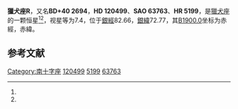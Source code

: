 {{Starbox begin
| name = 獵犬座R
}}
{{Starbox observe
| epoch = [[J2000.0|J2000.0]]
| constell = [[獵犬座|獵犬座]]<ref name=SIMBAD>{{cite web
 | url=http://simbad.u-strasbg.fr/simbad/sim-id?Ident=HR+5199
 | title=Pulsating variable Star
 | publisher=Centre de Données astronomiques de Strasbourg
 | work=SIMBAD
 | accessdate=2012-07-13
 | archive-date=2016-03-17
 | archive-url=https://web.archive.org/web/20160317001601/http://simbad.u-strasbg.fr/simbad/sim-id?Ident=HR+5199
 | dead-url=no
 }}</ref><ref name=DATA>{{cite web
 | url=http://vizier.u-strasbg.fr/viz-bin/VizieR-5?-out.add=.&-source=5050&-corr=PK=HR&-out.max=9999&HR=5199
 | title=VizieR Detailed Page
 | accessdate=2012-07-13
 | archive-date=2016-03-04
 | archive-url=https://web.archive.org/web/20160304213005/http://vizier.u-strasbg.fr/viz-bin/VizieR-5?-out.add=.&-source=5050&-corr=PK=HR&-out.max=9999&HR=5199
 | dead-url=no
 }}</ref>
| 星官 = 
| ra = {{RA|13|48|57.2}}<ref name=SIMBAD /><ref name=DATA />
| dec = {{DEC|+39|32|34}}<ref name=SIMBAD /><ref name=DATA />
| appmag_v = 7.4<ref name=SIMBAD /><ref name=DATA />
}}
{{Starbox character
| class = M6IIIe<ref name=SIMBAD /><ref name=DATA />
| b-v = <ref name=SIMBAD /><ref name=DATA />
| u-b = <ref name=SIMBAD /><ref name=DATA />
| r-i = <ref name=SIMBAD /><ref name=DATA />
| variable = 
}}
{{Starbox astrometry
| radial_v = 
| prop_mo_ra = -6
| parallax = -0.006
| p_error = 
}}
{{Starbox catalog
| names =BD+40 2694，[[SAO星表|SAO]] 63763，[[HD星表|HD]] 120499，[[HR星表|HR]] 5199}}
{{Starbox reference |Simbad=HR+5199}}
{{Starbox end}}

'''獵犬座R'''，又名'''BD+40 2694'''，'''HD 120499'''、'''SAO 63763'''、'''HR 5199'''，是[[獵犬座|獵犬座]]的一颗恒星<ref name=SIMBAD /><ref name=DATA />，视星等为7.4，位于[[銀道座標系|銀經]]82.66，[[銀道座標系|銀緯]]72.77，其[[B1900.0|B1900.0]]坐标为赤經{{RA|13|44|39.7}}，赤緯{{DEC|+40|72.77|24}}。

== 参考文献 ==
{{reflist}}

{{star-stub}}

{{獵犬座恒星}}
[[Category:南十字座|Category:南十字座]]
[[Category:HD和HDE天體|120499]]
[[Category:HR天體|5199]]
[[Category:SAO天體|63763]]